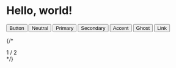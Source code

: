 # Hello, world!


<button class="btn">Button</button>
<button class="btn btn-neutral">Neutral</button>
<button class="btn btn-primary">Primary</button>
<button class="btn btn-secondary">Secondary</button>
<button class="btn btn-accent">Accent</button>
<button class="btn btn-ghost">Ghost</button>
<button class="btn btn-link">Link</button>

{/* <div class="bg-gradient-to-r from-red-500 to-blue-500 flex justify-center py-4">
  <div class="relative text-2xl">
    <div class="opacity-[0.35] flex justify-center -space-x-8">
      <div class="w-32 h-32 bg-black rounded-full"></div>
      <div class="w-32 h-32 bg-black rounded-full"></div>
    </div>
    <span class="absolute left-[3.5rem] top-12 text-white">1</span>
    <span class="absolute left-28 top-12 text-white">/</span>
    <span class="absolute right-[3.5rem] top-12 text-white">2</span>
  </div>
</div> */}
